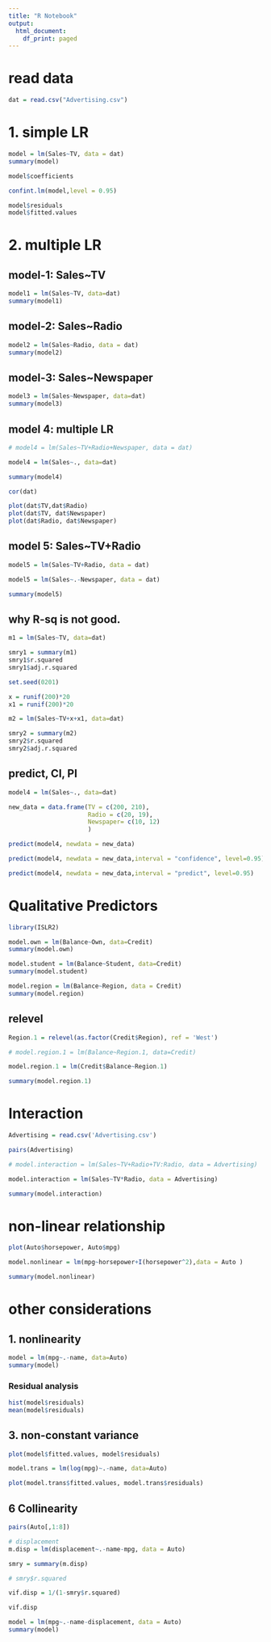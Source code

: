 ---
title: "R Notebook"
output:
  html_document:
    df_print: paged
---
# read data
```{r}
dat = read.csv("Advertising.csv")
```

# 1. simple LR
```{r}
model = lm(Sales~TV, data = dat)
summary(model)
```

```{r}
model$coefficients
```
```{r}
confint.lm(model,level = 0.95)
```
```{r}
model$residuals
model$fitted.values
```

# 2. multiple LR

## model-1: Sales~TV
```{r}
model1 = lm(Sales~TV, data=dat)
summary(model1)
```
## model-2: Sales~Radio

```{r}
model2 = lm(Sales~Radio, data = dat)
summary(model2)
```
## model-3: Sales~Newspaper
```{r}
model3 = lm(Sales~Newspaper, data=dat)
summary(model3)
```

## model 4: multiple LR
```{r}
# model4 = lm(Sales~TV+Radio+Newspaper, data = dat)

model4 = lm(Sales~., data=dat)

summary(model4)
```
```{r}
cor(dat)
```

```{r}
plot(dat$TV,dat$Radio)
plot(dat$TV, dat$Newspaper)
plot(dat$Radio, dat$Newspaper)
```

## model 5: Sales~TV+Radio

```{r}
model5 = lm(Sales~TV+Radio, data = dat)

model5 = lm(Sales~.-Newspaper, data = dat)

summary(model5)
```


## why R-sq is not good.
```{r}
m1 = lm(Sales~TV, data=dat)

smry1 = summary(m1)
smry1$r.squared
smry1$adj.r.squared
```

```{r}
set.seed(0201)

x = runif(200)*20
x1 = runif(200)*20

m2 = lm(Sales~TV+x+x1, data=dat)

smry2 = summary(m2)
smry2$r.squared
smry2$adj.r.squared
```
## predict, CI, PI
```{r}
model4 = lm(Sales~., data=dat)

new_data = data.frame(TV = c(200, 210), 
                      Radio = c(20, 19), 
                      Newspaper= c(10, 12)
                      )

predict(model4, newdata = new_data)

predict(model4, newdata = new_data,interval = "confidence", level=0.95)

predict(model4, newdata = new_data,interval = "predict", level=0.95)
```

# Qualitative Predictors
```{r}
library(ISLR2)

model.own = lm(Balance~Own, data=Credit)
summary(model.own)
```
```{r}
model.student = lm(Balance~Student, data=Credit)
summary(model.student)
```
```{r}
model.region = lm(Balance~Region, data = Credit)
summary(model.region)
```
## relevel
```{r}
Region.1 = relevel(as.factor(Credit$Region), ref = 'West')

# model.region.1 = lm(Balance~Region.1, data=Credit)

model.region.1 = lm(Credit$Balance~Region.1)

summary(model.region.1)
```
# Interaction

```{r}
Advertising = read.csv('Advertising.csv')

pairs(Advertising)
```

```{r}
# model.interaction = lm(Sales~TV+Radio+TV:Radio, data = Advertising)

model.interaction = lm(Sales~TV*Radio, data = Advertising)

summary(model.interaction)
```
# non-linear relationship
```{r}
plot(Auto$horsepower, Auto$mpg)
```

```{r}
model.nonlinear = lm(mpg~horsepower+I(horsepower^2),data = Auto )

summary(model.nonlinear)
```
# other considerations
## 1. nonlinearity

```{r}
model = lm(mpg~.-name, data=Auto)
summary(model)
```
### Residual analysis
```{r}
hist(model$residuals)
mean(model$residuals)

```
## 3. non-constant variance
```{r}
plot(model$fitted.values, model$residuals)
```

```{r}
model.trans = lm(log(mpg)~.-name, data=Auto)

plot(model.trans$fitted.values, model.trans$residuals)
```



## 6 Collinearity
```{r}
pairs(Auto[,1:8])
```

```{r}
# displacement
m.disp = lm(displacement~.-name-mpg, data = Auto)

smry = summary(m.disp)

# smry$r.squared

vif.disp = 1/(1-smry$r.squared)

vif.disp
```

```{r}
model = lm(mpg~.-name-displacement, data = Auto)
summary(model)
```







